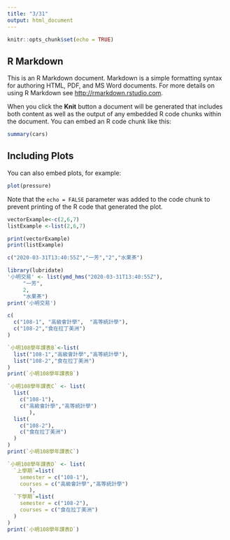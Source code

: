 ```yaml
---
title: "3/31"
output: html_document
---
```


```r
knitr::opts_chunk$set(echo = TRUE)
```

## R Markdown

This is an R Markdown document. Markdown is a simple formatting syntax for authoring HTML, PDF, and MS Word documents. For more details on using R Markdown see <http://rmarkdown.rstudio.com>.

When you click the **Knit** button a document will be generated that includes both content as well as the output of any embedded R code chunks within the document. You can embed an R code chunk like this:

```r
summary(cars)
```

## Including Plots

You can also embed plots, for example:

```r
plot(pressure)
```

Note that the `echo = FALSE` parameter was added to the code chunk to prevent printing of the R code that generated the plot.

```r
vectorExample<-c(2,6,7)
listExample <-list(2,6,7)

print(vectorExample)
print(listExample)
```

```r
c("2020-03-31T13:40:55Z","一芳","2","水果茶")

library(lubridate)
'小明交易' <- list(ymd_hms("2020-03-31T13:40:55Z"),
     "一芳",
     2,
     "水果茶")
print('小明交易')
```

```r
c(
  c("108-1", "高級會計學",  "高等統計學"),
  c("108-2","食在拉丁美洲")
)
```
```r
`小明108學年課表B`<-list(
  list("108-1","高級會計學","高等統計學"),
  list("108-2","食在拉丁美洲")
)
print(`小明108學年課表B`)
```

```r
`小明108學年課表C` <- list(
  list(
    c("108-1"), 
    c("高級會計學","高等統計學")
       ),
  list(
    c("108-2"),
    c("食在拉丁美洲")
  )
)
print(`小明108學年課表C`)
```

```r
`小明108學年課表D` <- list(
  `上學期`=list(
    semester = c("108-1"), 
    courses = c("高級會計學","高等統計學")
       ),
  `下學期`=list(
    semester = c("108-2"),
    courses = c("食在拉丁美洲")
  )
)
print(`小明108學年課表D`)
```

